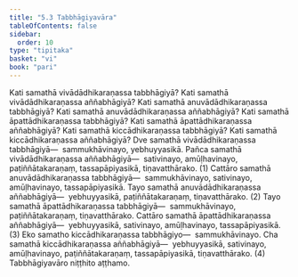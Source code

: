 ```yaml
---
title: "5.3 Tabbhāgiyavāra"
tableOfContents: false
sidebar:
  order: 10
type: "tipitaka"
basket: "vi"
book: "pari"
---
```



<DynamicBreadcrumb />

<Division number="298" book="pari">

<Paragraph number="1255" book="pari">
Kati samathā vivādādhikaraṇassa tabbhāgiyā? Kati samathā vivādādhikaraṇassa aññabhāgiyā? Kati samathā anuvādādhikaraṇassa tabbhāgiyā? Kati samathā anuvādādhikaraṇassa aññabhāgiyā? Kati samathā āpattādhikaraṇassa tabbhāgiyā? Kati samathā āpattādhikaraṇassa aññabhāgiyā? Kati samathā kiccādhikaraṇassa tabbhāgiyā? Kati samathā kiccādhikaraṇassa aññabhāgiyā?
</Paragraph>

<Paragraph number="1256" book="pari">
Dve samathā vivādādhikaraṇassa tabbhāgiyā—  sammukhāvinayo, yebhuyyasikā. Pañca samathā vivādādhikaraṇassa aññabhāgiyā—  sativinayo, amūḷhavinayo, paṭiññātakaraṇaṃ, tassapāpiyasikā, tiṇavatthārako. (1)
</Paragraph>

<Paragraph number="1257" book="pari">
Cattāro samathā anuvādādhikaraṇassa tabbhāgiyā—  sammukhāvinayo, sativinayo, amūḷhavinayo, tassapāpiyasikā. Tayo samathā anuvādādhikaraṇassa aññabhāgiyā—  yebhuyyasikā, paṭiññātakaraṇaṃ, tiṇavatthārako. (2)
</Paragraph>

<Paragraph number="1258" book="pari">
Tayo samathā āpattādhikaraṇassa tabbhāgiyā—  sammukhāvinayo, paṭiññātakaraṇaṃ, tiṇavatthārako. Cattāro samathā āpattādhikaraṇassa aññabhāgiyā—  yebhuyyasikā, sativinayo, amūḷhavinayo, tassapāpiyasikā. (3)
</Paragraph>

<Paragraph number="1259" book="pari">
Eko samatho kiccādhikaraṇassa tabbhāgiyo—  sammukhāvinayo. Cha samathā kiccādhikaraṇassa aññabhāgiyā—  yebhuyyasikā, sativinayo, amūḷhavinayo, paṭiññātakaraṇaṃ, tassapāpiyasikā, tiṇavatthārako. (4)

</Paragraph>
</Division>

<Paragraph number="1260" type="center" book="pari">
Tabbhāgiyavāro niṭṭhito aṭṭhamo.
</Paragraph>